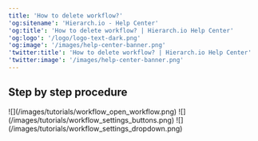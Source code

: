 ```yaml
---
title: 'How to delete workflow?'
'og:sitename': 'Hierarch.io - Help Center'
'og:title': 'How to delete workflow? | Hierarch.io Help Center'
'og:logo': '/logo/logo-text-dark.png'
'og:image': '/images/help-center-banner.png'
'twitter:title': 'How to delete workflow? | Hierarch.io Help Center'
'twitter:image': '/images/help-center-banner.png'
---
```


## Step by step procedure

<Steps>
  <Step title="Open your workflow.">
    ![](/images/tutorials/workflow_open_workflow.png)
  </Step>

  <Step title="Click the Settings (gear icon) button on the upper right corner.">
    ![](/images/tutorials/workflow_settings_buttons.png)
  </Step>

  <Step title="Then click the delete button at the bottom of the dropdown.">
    ![](/images/tutorials/workflow_settings_dropdown.png)
  </Step>
</Steps>